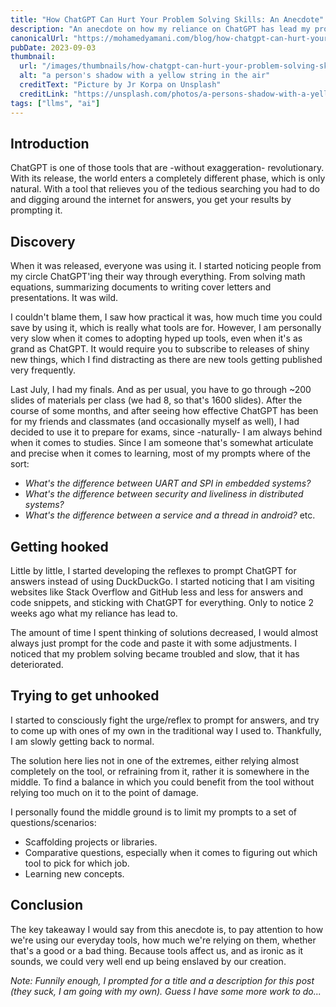 ```yaml
---
title: "How ChatGPT Can Hurt Your Problem Solving Skills: An Anecdote"
description: "An anecdote on how my reliance on ChatGPT has lead my problem solving skills to get worse, and how I am getting over it by changing the way I use the tool."
canonicalUrl: "https://mohamedyamani.com/blog/how-chatgpt-can-hurt-your-problem-solving-skills-anecdote/"
pubDate: 2023-09-03
thumbnail:
  url: "/images/thumbnails/how-chatgpt-can-hurt-your-problem-solving-skills-anecdote.jpg"
  alt: "a person's shadow with a yellow string in the air"
  creditText: "Picture by Jr Korpa on Unsplash"
  creditLink: "https://unsplash.com/photos/a-persons-shadow-with-a-yellow-string-in-the-air-u3yyYID6eP4?utm_medium=referral&utm_source=mohamedyamani.com"
tags: ["llms", "ai"]
---
```


## Introduction

ChatGPT is one of those tools that are -without exaggeration- revolutionary. With its release, the world enters a completely different phase, which is only natural. With a tool that relieves you of the tedious searching you had to do and digging around the internet for answers, you get your results by prompting it.

## Discovery

When it was released, everyone was using it. I started noticing people from my circle ChatGPT'ing their way through everything. From solving math equations, summarizing documents to writing cover letters and presentations. It was wild.

I couldn't blame them, I saw how practical it was, how much time you could save by using it, which is really what tools are for. However, I am personally very slow when it comes to adopting hyped up tools, even when it's as grand as ChatGPT. It would require you to subscribe to releases of shiny new things, which I find distracting as there are new tools getting published very frequently.

Last July, I had my finals. And as per usual, you have to go through ~200 slides of materials per class (we had 8, so that's 1600 slides). After the course of some months, and after seeing how effective ChatGPT has been for my friends and classmates (and occasionally myself as well), I had decided to use it to prepare for exams, since -naturally- I am always behind when it comes to studies. Since I am someone that's somewhat articulate and precise when it comes to learning, most of my prompts where of the sort:

- _What's the difference between UART and SPI in embedded systems?_
- _What's the difference between security and liveliness in distributed systems?_
- _What's the difference between a service and a thread in android?_
  etc.

## Getting hooked

Little by little, I started developing the reflexes to prompt ChatGPT for answers instead of using DuckDuckGo. I started noticing that I am visiting websites like Stack Overflow and GitHub less and less for answers and code snippets, and sticking with ChatGPT for everything. Only to notice 2 weeks ago what my reliance has lead to.

The amount of time I spent thinking of solutions decreased, I would almost always just prompt for the code and paste it with some adjustments. I noticed that my problem solving became troubled and slow, that it has deteriorated.

## Trying to get unhooked

I started to consciously fight the urge/reflex to prompt for answers, and try to come up with ones of my own in the traditional way I used to. Thankfully, I am slowly getting back to normal.

The solution here lies not in one of the extremes, either relying almost completely on the tool, or refraining from it, rather it is somewhere in the middle. To find a balance in which you could benefit from the tool without relying too much on it to the point of damage.

I personally found the middle ground is to limit my prompts to a set of questions/scenarios:

- Scaffolding projects or libraries.
- Comparative questions, especially when it comes to figuring out which tool to pick for which job.
- Learning new concepts.

## Conclusion

The key takeaway I would say from this anecdote is, to pay attention to how we're using our everyday tools, how much we're relying on them, whether that's a good or a bad thing. Because tools affect us, and as ironic as it sounds, we could very well end up being enslaved by our creation.

_Note: Funnily enough, I prompted for a title and a description for this post (they suck, I am going with my own). Guess I have some more work to do..._
